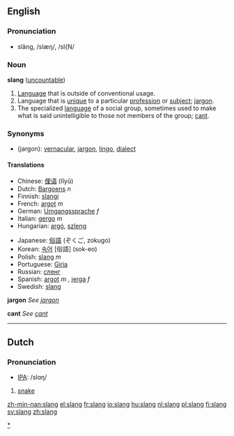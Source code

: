 ==English==
===Pronunciation===
*slăng, /slæŋ/, /sl{N/
{{wikipedia}}
===Noun===
'''slang''' ([[uncountable]])

#[[Language]] that is outside of conventional usage.
#Language that is [[unique]] to a particular [[profession]] or [[subject]]; [[jargon]].
#The specialized [[language]] of a social group, sometimes used to make what is said unintelligible to those not members of the group; [[cant]].

===Synonyms===
*(jargon): [[vernacular]], [[jargon]], [[lingo]], [[dialect]]

====Translations====
{{top}}
*Chinese: [[俚语]] (lĭyŭ)
*Dutch: [[Bargoens]] ''n''
*Finnish: [[slangi]]
*French: [[argot]] ''m''
*German: [[Umgangssprache]] ''f''
*Italian: [[gergo]] ''m''
*Hungarian: [[argó]], [[szleng]]
{{mid}}
*Japanese: [[俗語]] (ぞくご, zokugo)
*Korean: [[속어]] [俗語] (sok-eo)
*Polish: [[slang]] ''m''
*Portuguese: [[Giria]]
*Russian: [[сленг]]
*Spanish: [[argot]] ''m'' , [[jerga]] ''f''
*Swedish: [[slang]]
{{bottom}}

'''jargon'''
''See [[jargon]]''

'''cant'''
''See [[cant]]''

[[Category:Slang|*]]
----

==Dutch==
===Pronunciation===
*[[w:IPA|IPA]]: /slɑŋ/

#[[snake]]

[[zh-min-nan:slang]]
[[el:slang]]
[[fr:slang]]
[[io:slang]]
[[hu:slang]]
[[nl:slang]]
[[pl:slang]]
[[fi:slang]]
[[sv:slang]]
[[zh:slang]]